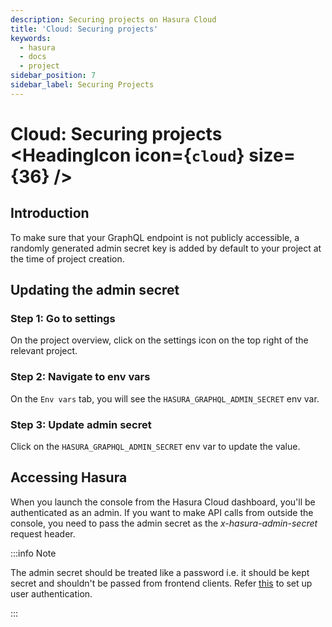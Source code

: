 ```yaml
---
description: Securing projects on Hasura Cloud
title: 'Cloud: Securing projects'
keywords:
  - hasura
  - docs
  - project
sidebar_position: 7
sidebar_label: Securing Projects
---
```



# Cloud: Securing projects <HeadingIcon icon={`cloud`} size={36} />

## Introduction

To make sure that your GraphQL endpoint is not publicly accessible, a randomly generated admin secret key is added by
default to your project at the time of project creation.

## Updating the admin secret

### Step 1: Go to settings

On the project overview, click on the settings icon on the top right of the relevant project.

<Thumbnail src='/img/graphql/cloud/projects/secure-settings.png' alt='Go to settings' width='865px' />

### Step 2: Navigate to env vars

On the `Env vars` tab, you will see the `HASURA_GRAPHQL_ADMIN_SECRET` env var.

<Thumbnail src='/img/graphql/cloud/projects/secure-admin-envvar.png' alt='Navigate to env vars' width='1100px' />

### Step 3: Update admin secret

Click on the `HASURA_GRAPHQL_ADMIN_SECRET` env var to update the value.

<Thumbnail src='/img/graphql/cloud/projects/secure-update-envvar.png' alt='Set admin secret' width='1100px' />

## Accessing Hasura

When you launch the console from the Hasura Cloud dashboard, you'll be authenticated as an admin. If you want to make
API calls from outside the console, you need to pass the admin secret as the <em>x-hasura-admin-secret</em> request
header.

:::info Note

The admin secret should be treated like a password i.e. it should be kept secret and shouldn't be passed from frontend
clients. Refer [this](/auth/authentication/index.mdx) to set up user authentication.

:::
